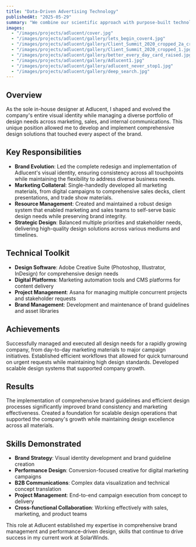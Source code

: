 ```yaml
---
title: "Data-Driven Advertising Technology"
publishedAt: "2025-05-29"
summary: "We combine our scientific approach with purpose-built technology to achieve sustained growth and next-level profitability."
images:
  - "/images/projects/adlucent/cover.jpg"
  - "/images/projects/adlucent/gallery/lets_begin_cover4.jpg"
  - "/images/projects/adlucent/gallery/Client_Summit_2020_cropped_2a_cropped.jpg"
  - "/images/projects/adlucent/gallery/Client_Summit_2020_cropped_1.jpg"
  - "/images/projects/adlucent/gallery/better_every_day_card_raised.jpg"
  - "/images/projects/adlucent/gallery/Adlucent1.jpg"
  - "/images/projects/adlucent/gallery/adlucent_never_stop1.jpg"
  - "/images/projects/adlucent/gallery/deep_search.jpg"
---
```


## Overview

As the sole in-house designer at Adlucent, I shaped and evolved the company's entire visual identity while managing a diverse portfolio of design needs across marketing, sales, and internal communications. This unique position allowed me to develop and implement comprehensive design solutions that touched every aspect of the brand.

## Key Responsibilities

- **Brand Evolution**: Led the complete redesign and implementation of Adlucent's visual identity, ensuring consistency across all touchpoints while maintaining the flexibility to address diverse business needs.
- **Marketing Collateral**: Single-handedly developed all marketing materials, from digital campaigns to comprehensive sales decks, client presentations, and trade show materials.
- **Resource Management**: Created and maintained a robust design system that enabled marketing and sales teams to self-serve basic design needs while preserving brand integrity.
- **Strategic Design**: Balanced multiple priorities and stakeholder needs, delivering high-quality design solutions across various mediums and timelines.

## Technical Toolkit

- **Design Software**: Adobe Creative Suite (Photoshop, Illustrator, InDesign) for comprehensive design needs
- **Digital Platforms**: Marketing automation tools and CMS platforms for content delivery
- **Project Management**: Asana for managing multiple concurrent projects and stakeholder requests
- **Brand Management**: Development and maintenance of brand guidelines and asset libraries

## Achievements

Successfully managed and executed all design needs for a rapidly growing company, from day-to-day marketing materials to major campaign initiatives. Established efficient workflows that allowed for quick turnaround on urgent requests while maintaining high design standards. Developed scalable design systems that supported company growth.

## Results

The implementation of comprehensive brand guidelines and efficient design processes significantly improved brand consistency and marketing effectiveness. Created a foundation for scalable design operations that supported the company's growth while maintaining design excellence across all materials.

## Skills Demonstrated

- **Brand Strategy**: Visual identity development and brand guideline creation
- **Performance Design**: Conversion-focused creative for digital marketing campaigns  
- **B2B Communications**: Complex data visualization and technical concept translation
- **Project Management**: End-to-end campaign execution from concept to delivery
- **Cross-functional Collaboration**: Working effectively with sales, marketing, and product teams

This role at Adlucent established my expertise in comprehensive brand management and performance-driven design, skills that continue to drive success in my current work at SolarWinds. 